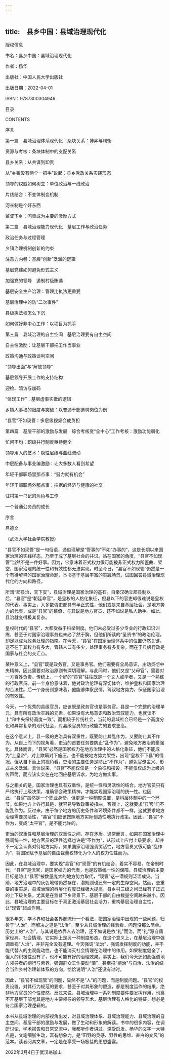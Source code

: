 ```yaml
---
---
---
```

title:　县乡中国：县域治理现代化
---

版权信息



书名：县乡中国：县域治理现代化


作者：杨华


出版社：中国人民大学出版社


出版日期：2022-04-01


ISBN：9787300304946





目录

CONTENTS


序言

第一篇　县域治理体系现代化　条块关系：博弈与均衡

资源与考核：条块体制中的支配关系

县乡关系：从共谋到卸责

从“乡镇没有两个一把手”说起：县乡党政关系实践形态

领导的权威如何树立：单位政治与一线政治

片线结合：不变体制变机制

河长制是个好东西

监督下乡：问责成为主要的激励方式



第二篇　县域治理能力现代化　基层工作与政治任务

政治任务与过程管理

乡镇治理机制创新的约束

注意力内卷：基层“创新”泛滥的逻辑

基层党建如何避免形式主义

加强党的领导　遏制村级贿选

基层安全生产治理：管理比执法更重要

基层治理中的防“二次事件”

县级执法权怎么下沉

如何做好非中心工作：以项目为抓手



第三篇　县域治理的自主空间　基层治理要有自主空间

自主性激励：让基层干部把工作当事业

政策沟通与政策谈判空间

“领导出面”与“解放领导”

基层领导开展工作的支持结构

迎检、暗访与加码

“体现工作”：基层虚事实做的逻辑

乡镇人事权的限度与突破：以普通干部选聘岗位为例

“县官”不如现管：多层级视频会成负担



第四篇　基层干部的激励与发展　综合考核变“全中心”工作考核：激励功能弱化

忙闲不均：职级并行制度亟待健全

领导用人的艺术：隐性层级与曲线流动

中层配备与事业编激励：让大多数人看到希望

年轻干部职场里那点事：“努力就有机会”

年轻干部职场外那点事：拮据的经济与健康的社交

驻村第一书记的角色与工作

一个普通公务员的成长





序言


吕德文

（武汉大学社会学院教授）

“县官不如现管”是一句俗语，通俗理解是“管事的”不如“办事的”，这是长期以来国家治理的实践样态，乃至于成了基层社会的共识。站在国家的角度，“县官不如现管”当然不是一件好事。因为，它意味着正式权力很可能被非正式权力所歪曲、架空，国家治理的统一性和有效性都无法实现。时至今日，“县官不如现管”仍然是一个有待解释的国家治理命题，本书基于基层丰富的实践场景，试图回答县域治理现代化的方向和路径。

所谓“郡县治，天下安”，县域治理是国家治理的基石。自秦汉确立郡县制以后，“县官”是“朝廷命官”，是皇权的人格化象征，但县以下的官吏却很难说是皇权的代表。事实上，大多数胥吏都具有半正式性，他们或是来自基层社会，是地方势力的代表，或是“县官”的幕僚，与其说是地方官员，还不如说是私人助手。如此，县治就变得极其复杂。

皇权时代的“县官”，大都受益于科举制度。他们未必受过多少专业的行政知识训练，甚至于对国家治理事务也未必了然于胸，但他们所读的“圣贤书”的政治伦理，却足以成为政务处理的指南。在今天，“县官”在国家治理体系中的位置仍然关键。这不在于其权力有多大，管辖人口有多少，处理事务有多复杂，而在于县级行政是国家与社会的交汇点。

某种意义上，“县官”既是政务官，又是事务官。他们需要有全局意识，主动贯彻中央精神，因此需要对政治原则有深切理解。与此同时，他们又是“父母官”，需要对一方百姓负责。传统上，一个好的“县官”往往既是一个文人或学者，又是一个熟练的行政官员。前一个身份意味着，他对政治伦理有深切体会，维护皇权和国家治理的合法性。后一个身份则意味着，他能够体察民情，驾驭地方势力，保证国家治理的有效性。

今天，一个优秀的县级官员，应该既是政务官也是事务官。县是一个完整的治理单元，具有所有政治实践的元素，如果没有大局意识和政治驾驭能力，也就谈不上“和中央保持高度一致”。而相较于传统社会，当前的县域社会已经是一个高度分化和异常复杂的现代社会，对县级官员的行政能力的要求更高。

在这个意义上，县一级的吏治具有双重性，既要防止其乱作为，又要防止其不作为。从自上而下的视角看，吏治的首要任务要防止“乱作为”，避免地方政治的豪强化。具体而言，“县官”必然是国家权力在地方治理中的人格化象征，他们不能成为“土皇帝”，对上欺瞒对下施压，也不能被地方势力架空，出现“皇权不下县”的情况。但从自下而上的视角看，吏治的主要任务是防止“不作为”，避免官僚主义、形式主义泛滥。具体说来，“县官”不能仅仅是一个象征和摆设，不能仅仅成为上级的传声筒，而应该实实在在地回应基层诉求，为地方做实事。

与之相关的是，国家治理也具有双重性，是统一性和灵活性的结合。地方官员只有严格执行上级决策，准确领会政策精神，才能实现国家治理的统一性。也因此，“县官”虽然是一个职业身份，但更是一种制度设置，是科层体制中的一个环节。如果地方上各行其是，就容易导致政策被扭曲。客观上，这就要求“县官”们不能乱作为。反过来，由于每个地方的历史条件和环境条件都不一样，这就要求地方治理需要灵活性，“县官”们应该按照地方实际创造性地执行政策。因此，“县官”不作为，变成“太平官”，是不能允许的。

吏治的双重性和基层治理的双重性之间，存在矛盾。通常而言，如果在国家治理中强调统一性，地方官员的理性选择也许是“不作为”，从形式上应付上级要求，却并不一定会认真对待地方实际。如果国家治理强调灵活性，地方官员又很可能“乱作为”，将国家赋予基层的自由裁量权转化为个人的权力任性而为。

因此，在县域治理中，要实现“县官”和“现管”的有机结合，着实不容易。在帝制时代，“县官”是流官，是国家权力的代表，也是政策统一性的保障，县域治理的主要目标是防止“县官”被数量庞大的地方势力取代，“现管”这一潜规则泛滥成灾。当前，地方治理中的灰色地带仍然存在，潜规则也还有一定的生存空间。然而，更重要的事实是，县域治理的科层化程度已经极大提高，县乡村三级之间已经有了正式的上下级关系。尤其是在监督下乡背景下，基层干部的自由裁量空间越来越小。因此，县域治理的主要目标在于真正激活基层社会活力，重构基层治理自主性，让“现管”起点作用。

很多年来，学术界和社会各界都流行一个看法，把国家治理中出现的一些问题，归咎于“人治”，而解决之道是“法治”。至少从县域治理的经验看，问题没那么简单。历史上的“人治”，与其说是依靠人去治理，还不如说是依“礼”而治，而“礼”源自儒家经典、社会情理，它实际上是另一种制度形态。在这个意义上，在基层治理中强调重视“人治”，并非完全没有道理。今天强调“法治”，强调发挥制度的功能，并不能代替人的主观能动性，也不能消灭社会情理在治理中的作用。如果制度健全了，但人的积极性没有了，也不可能有好的治理效果。事实上，我们今天还如此强调地方领导者的德行与素养，强调群众工作要动“情”，甚至把“德治”与自治、法治的结合当作乡村治理新体系的方向，恰恰说明“人治”还没有过时。

因此，“县官不如现管”的问题，显然不是“人”的问题，而是制度问题。“县官”的权责设置，对其行为规范的要求，甚至于对其形象的塑造，都是制度运作的结果，绝非地方官员的个性使然。反过来说，县域治理中一系列制度要件要发挥作用，也离不开基层干部尤其是地方主要领导的领导艺术。基层治理有人格化的特征，想必是符合国家治理逻辑的。

本书从县域治理的内部视角出发，对县域治理体系、县域治理能力、县域治理的自主空间、基层干部的激励与发展，做了生动和形象的解读。书中的很多内容，在调研讨论、学术报告和日常交流中，我都听作者讲过，深受启发。杨华的文字一大特点是，文笔细腻生动，富有想象力，是“田野的灵感、野性的思维、直白的文风”的范本。读者阅其文章，一定是在享受一场极佳的思想盛宴。

2022年3月4日于武汉珞珈山


